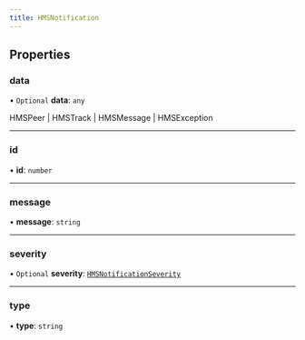 ```yaml
---
title: HMSNotification
---
```


## Properties

### data

• `Optional` **data**: `any`

HMSPeer | HMSTrack | HMSMessage | HMSException

---

### id

• **id**: `number`

---

### message

• **message**: `string`

---

### severity

• `Optional` **severity**: [`HMSNotificationSeverity`](/api-reference/javascript/v2/enums/HMSNotificationSeverity)

---

### type

• **type**: `string`
